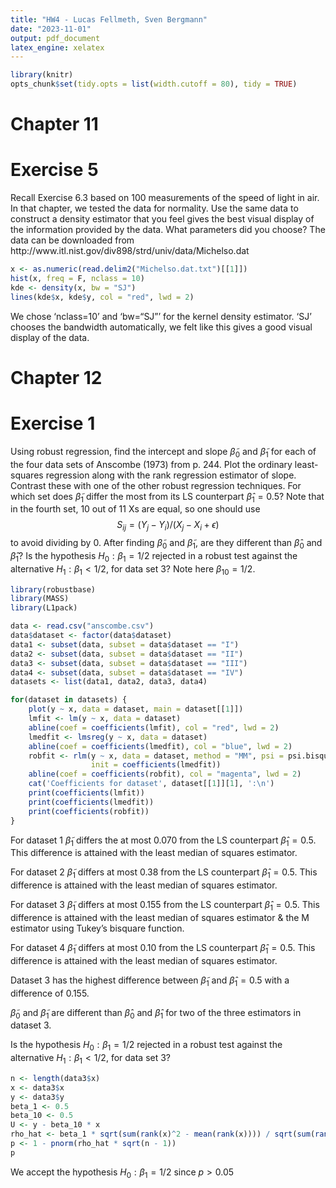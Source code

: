 ```yaml
---
title: "HW4 - Lucas Fellmeth, Sven Bergmann"
date: "2023-11-01"
output: pdf_document
latex_engine: xelatex
---
```


```r
library(knitr)
opts_chunk$set(tidy.opts = list(width.cutoff = 80), tidy = TRUE)
```

# Chapter 11

# Exercise 5
Recall Exercise 6.3 based on 100 measurements of the speed of light in air.
In that chapter, we tested the data for normality.
Use the same data to construct a density estimator that you feel gives the best visual display of the information provided by the data.
What parameters did you choose?
The data can be downloaded from
http://www.itl.nist.gov/div898/strd/univ/data/Michelso.dat


```r
x <- as.numeric(read.delim2("Michelso.dat.txt")[[1]])
hist(x, freq = F, nclass = 10)
kde <- density(x, bw = "SJ")
lines(kde$x, kde$y, col = "red", lwd = 2)
```

We chose 'nclass=10' and 'bw="SJ"' for the kernel density estimator.
'SJ' chooses the bandwidth automatically, we felt like this gives a good visual display of the data.

# Chapter 12

# Exercise 1
Using robust regression, find the intercept and slope $\tilde{\beta}_0$ and $\tilde{\beta}_1$ for each of the four data sets of Anscombe (1973) from p. 244.
Plot the ordinary least-squares regression along with the rank regression estimator of slope.
Contrast these with one of the other robust regression techniques.
For which set does $\tilde{\beta}_1$ differ the most from its LS counterpart $\hat{\beta}_1 = 0.5$?
Note that in the fourth set, 10 out of 11 Xs are equal, so one should use
$$S_{ij} = (Y_j - Y_i)/(X_j - X_i + \epsilon)$$ to avoid dividing by 0.
After finding $\tilde{\beta}_0$ and $\tilde{\beta}_1$, are they different than $\hat{\beta}_0$ and $\hat{\beta}_1$?
Is the hypothesis $H_0 : \beta_1 = 1/2$ rejected in a robust test against the alternative $H_1 : \beta_1 < 1/2$, for data set 3?
Note here $\beta_{10} = 1/2$.

```r
library(robustbase)
library(MASS)
library(L1pack)

data <- read.csv("anscombe.csv")
data$dataset <- factor(data$dataset)
data1 <- subset(data, subset = data$dataset == "I")
data2 <- subset(data, subset = data$dataset == "II")
data3 <- subset(data, subset = data$dataset == "III")
data4 <- subset(data, subset = data$dataset == "IV")
datasets <- list(data1, data2, data3, data4)
```

```r
for(dataset in datasets) {
    plot(y ~ x, data = dataset, main = dataset[[1]])
    lmfit <- lm(y ~ x, data = dataset)
    abline(coef = coefficients(lmfit), col = "red", lwd = 2)
    lmedfit <- lmsreg(y ~ x, data = dataset)
    abline(coef = coefficients(lmedfit), col = "blue", lwd = 2)
    robfit <- rlm(y ~ x, data = dataset, method = "MM", psi = psi.bisquare,
                  init = coefficients(lmedfit))
    abline(coef = coefficients(robfit), col = "magenta", lwd = 2)
    cat('Coefficients for dataset', dataset[[1]][1], ':\n')
    print(coefficients(lmfit))
    print(coefficients(lmedfit))
    print(coefficients(robfit))
}
```
For dataset 1 $\tilde{\beta}_1$ differs the at most $0.070$ from the LS counterpart $\hat{\beta}_1 = 0.5.$ This difference is attained with the least median of squares estimator.

For dataset 2 $\tilde{\beta}_1$ differs at most $0.38$ from the LS counterpart $\hat{\beta}_1 = 0.5.$
This difference is attained with the least median of squares estimator.

For dataset 3 $\tilde{\beta}_1$ differs at most $0.155$ from the LS counterpart $\hat{\beta}_1 = 0.5.$
This difference is attained with the least median of squares estimator & the M estimator using Tukey's bisquare function.

For dataset 4 $\tilde{\beta}_1$ differs at most $0.10$ from the LS counterpart $\hat{\beta}_1 = 0.5.$
This difference is attained with the least median of squares estimator.

Dataset 3 has the highest difference between $\tilde{\beta}_1$ and $\hat{\beta}_1 = 0.5$
with a difference of $0.155.$

$\tilde{\beta}_0$ and $\tilde{\beta}_1$ are different than $\hat{\beta}_0$ and $\hat{\beta}_1$ for two of the three estimators in dataset 3.

Is the hypothesis $H_0 : \beta_1 = 1/2$ rejected in a robust test against the alternative $H_1 : \beta_1 < 1/2$, for data set 3?

```r
n <- length(data3$x)
x <- data3$x
y <- data3$y
beta_1 <- 0.5
beta_10 <- 0.5
U <- y - beta_10 * x
rho_hat <- beta_1 * sqrt(sum(rank(x)^2 - mean(rank(x)))) / sqrt(sum(rank(U)^2 - mean(rank(U))))
p <- 1 - pnorm(rho_hat * sqrt(n - 1))
p
```

We accept the hypothesis $H_0 : \beta_1 = 1/2$ since $p > 0.05$